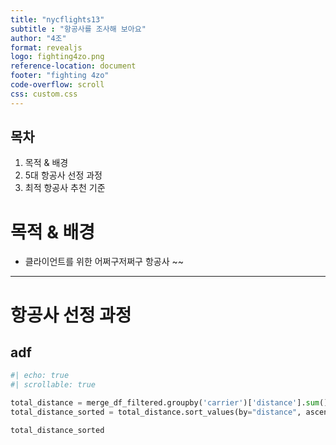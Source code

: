 ```yaml
---
title: "nycflights13"
subtitle : "항공사를 조사해 보아요"
author: "4조"
format: revealjs
logo: fighting4zo.png
reference-location: document  
footer: "fighting 4zo"
code-overflow: scroll
css: custom.css
---
```


## 목차

1.  목적 & 배경
2.  5대 항공사 선정 과정
3.  최적 항공사 추천 기준

# 목적 & 배경

-   클라이언트를 위한 어쩌구저쩌구 항공사 \~\~

------------------------------------------------------------------------

# 항공사 선정 과정

## adf

```python
#| echo: true
#| scrollable: true

total_distance = merge_df_filtered.groupby('carrier')['distance'].sum().reset_index()
total_distance_sorted = total_distance.sort_values(by="distance", ascending=False)

total_distance_sorted
```